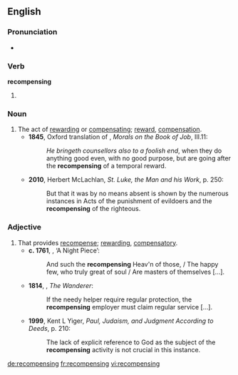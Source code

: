 ==English==

===Pronunciation===
* {{a|UK}} {{IPA|/ˈɹɛkəmpɛnsɪŋ/}}

===Verb===
'''recompensing'''

# {{present participle of|recompense}}

===Noun===
{{en-noun}}

# The act of [[rewarding]] or [[compensating]]; [[reward]], [[compensation]]. {{defdate|from 15th c.}}
#* '''1845''', Oxford translation of {{w|Pope Gregory I}}, ''Morals on the Book of Job'', III.11:
#*: ''He bringeth counsellors also to a foolish end'', when they do anything good even, with no good purpose, but are going after the '''recompensing''' of a temporal reward.
#* '''2010''', Herbert McLachlan, ''St. Luke, the Man and his Work'', p. 250:
#*: But that it was by no means absent is shown by the numerous instances in Acts of the punishment of evildoers and the '''recompensing''' of the righteous.

===Adjective===
{{en-adj}}

# That provides [[recompense]]; [[rewarding]], [[compensatory]]. {{defdate|from 16th c.}}
#* '''c. 1761''', {{w|William Julius Mickle}}, ‘A Night Piece’:
#*: And such the '''recompensing''' Heav'n of those, / The happy few, who truly great of soul / Are masters of themselves [...].
#* '''1814''', {{w|Fanny Burney}}, ''The Wanderer'':
#*: If the needy helper require regular protection, the '''recompensing''' employer must claim regular service [...].
#* '''1999''', Kent L Yiger, ''Paul, Judaism, and Judgment According to Deeds'', p. 210:
#*: The lack of explicit reference to God as the subject of the '''recompensing''' activity is not crucial in this instance.

[[de:recompensing]]
[[fr:recompensing]]
[[vi:recompensing]]